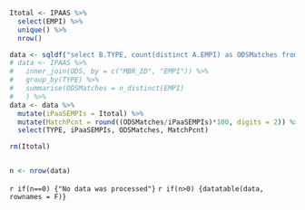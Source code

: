 ```r

Itotal <- IPAAS %>%
  select(EMPI) %>%
  unique() %>%
  nrow()

data <- sqldf("select B.TYPE, count(distinct A.EMPI) as ODSMatches from IPAAS A join ODS B on A.MBR_ID = B.MBR_ID and A.EMPI = B.EMPI group by B.TYPE")
# data <- IPAAS %>%
#   inner_join(ODS, by = c("MBR_ID", "EMPI")) %>%
#   group_by(TYPE) %>%
#   summarise(ODSMatches = n_distinct(EMPI)
#   ) %>%
data <- data %>%
  mutate(iPaaSEMPIs = Itotal) %>%
  mutate(MatchPcnt = round((ODSMatches/iPaaSEMPIs)*100, digits = 2)) %>%
  select(TYPE, iPaaSEMPIs, ODSMatches, MatchPcnt)

rm(Itotal)


n <- nrow(data)
```  
`r if(n==0) {"No data was processed"}`
`r if(n>0) {datatable(data, rownames = F)}`



 
